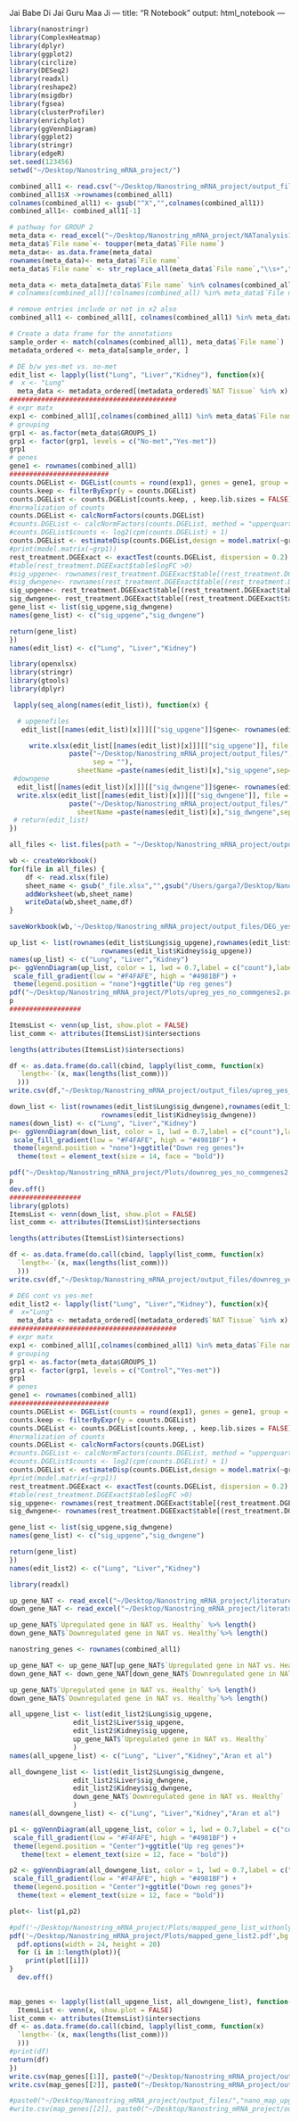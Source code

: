Jai Babe Di
Jai Guru Maa Ji
---
title: "R Notebook"
output: html_notebook
---

```r
library(nanostringr)
library(ComplexHeatmap)
library(dplyr)
library(ggplot2)
library(circlize)
library(DESeq2)
library(readxl)
library(reshape2)
library(msigdbr)
library(fgsea)
library(clusterProfiler)
library(enrichplot)
library(ggVennDiagram)
library(ggplot2)
library(stringr)
library(edgeR)
set.seed(123456)
setwd("~/Desktop/Nanostring_mRNA_project/")
```

```r
combined_all1 <- read.csv("~/Desktop/Nanostring_mRNA_project/output_files/normalized_all_data.csv")
combined_all1$X ->rownames(combined_all1)
colnames(combined_all1) <- gsub("^X","",colnames(combined_all1))
combined_all1<- combined_all1[-1]
```


```r
# pathway for GROUP 2
meta_data <- read_excel("~/Desktop/Nanostring_mRNA_project/NATanalysis1_29july.xlsx",sheet = "All")
meta_data$`File name`<- toupper(meta_data$`File name`)
meta_data<- as.data.frame(meta_data)
rownames(meta_data)<- meta_data$`File name`
meta_data$`File name` <- str_replace_all(meta_data$`File name`,"\\s+","_")

meta_data <- meta_data[meta_data$`File name` %in% colnames(combined_all1),]
# colnames(combined_all)[!colnames(combined_all) %in% meta_data$`File name`]
```


```r
# remove entries include or not in x2 also
combined_all1 <- combined_all1[, colnames(combined_all1) %in% meta_data$`File name`]

# Create a data frame for the annotations
sample_order <- match(colnames(combined_all1), meta_data$`File name`)
metadata_ordered <- meta_data[sample_order, ]
```



```r
# DE b/w yes-met vs. no-met
edit_list <- lapply(list("Lung", "Liver","Kidney"), function(x){
#  x <- "Lung"
  meta_data <- metadata_ordered[(metadata_ordered$`NAT Tissue` %in% x) & (!metadata_ordered$GROUPS_1 %in% "Control") ,] 
##########################################
# expr matx
exp1 <- combined_all1[,colnames(combined_all1) %in% meta_data$`File name`]
# grouping 
grp1 <- as.factor(meta_data$GROUPS_1)
grp1 <- factor(grp1, levels = c("No-met","Yes-met"))
grp1
# genes
gene1 <- rownames(combined_all1)
#########################
counts.DGEList <- DGEList(counts = round(exp1), genes = gene1, group = grp1)
counts.keep <- filterByExpr(y = counts.DGEList)
counts.DGEList <- counts.DGEList[counts.keep, , keep.lib.sizes = FALSE]
#normalization of counts
counts.DGEList <- calcNormFactors(counts.DGEList)
#counts.DGEList <- calcNormFactors(counts.DGEList, method = "upperquartile")
#counts.DGEList$counts <- log2(cpm(counts.DGEList) + 1)
counts.DGEList <- estimateDisp(counts.DGEList,design = model.matrix(~grp1))
#print(model.matrix(~grp1))
rest_treatment.DGEExact <- exactTest(counts.DGEList, dispersion = 0.2)
#table(rest_treatment.DGEExact$table$logFC >0)
#sig_upgene<- rownames(rest_treatment.DGEExact$table[(rest_treatment.DGEExact$table$logFC >0) & (rest_treatment.DGEExact$table$PValue <0.05),])
#sig_dwngene<- rownames(rest_treatment.DGEExact$table[(rest_treatment.DGEExact$table$logFC < 0) & (rest_treatment.DGEExact$table$PValue <0.05),])
sig_upgene<- rest_treatment.DGEExact$table[(rest_treatment.DGEExact$table$logFC >0) & (rest_treatment.DGEExact$table$PValue <0.05),]
sig_dwngene<- rest_treatment.DGEExact$table[(rest_treatment.DGEExact$table$logFC < 0) & (rest_treatment.DGEExact$table$PValue <0.05),]
gene_list <- list(sig_upgene,sig_dwngene)
names(gene_list) <- c("sig_upgene","sig_dwngene")

return(gene_list)
})
names(edit_list) <- c("Lung", "Liver","Kidney")
```

```r
library(openxlsx)
library(stringr)
library(gtools)
library(dplyr)

 lapply(seq_along(names(edit_list)), function(x) {

  # upgenefiles
   edit_list[[names(edit_list)[x]]][["sig_upgene"]]$gene<- rownames(edit_list[[names(edit_list)[x]]][["sig_upgene"]])

     write.xlsx(edit_list[[names(edit_list)[x]]][["sig_upgene"]], file =
               paste("~/Desktop/Nanostring_mRNA_project/output_files/",names(edit_list)[x],"sig_upgene_file2.xlsx",
                     sep = ""),
                 sheetName =paste(names(edit_list)[x],"sig_upgene",sep=""), append = FALSE)
 #downgene  
  edit_list[[names(edit_list)[x]]][["sig_dwngene"]]$gene<- rownames(edit_list[[names(edit_list)[x]]][["sig_dwngene"]])
  write.xlsx(edit_list[[names(edit_list)[x]]][["sig_dwngene"]], file =
               paste("~/Desktop/Nanostring_mRNA_project/output_files/",names(edit_list)[x],"sig_dwngene_file2.xlsx", sep = ""),
                 sheetName =paste(names(edit_list)[x],"sig_dwngene",sep=""), append = FALSE)
 # return(edit_list)
})

all_files <- list.files(path = "~/Desktop/Nanostring_mRNA_project/output_files", pattern = "_file.xlsx", full.names = TRUE) %>% mixedsort()

wb <- createWorkbook()
for(file in all_files) {
    df <- read.xlsx(file)
    sheet_name <- gsub("_file.xlsx","",gsub("/Users/garga7/Desktop/Nanostring_mRNA_project/output_files/", "", file))
    addWorksheet(wb,sheet_name)
    writeData(wb,sheet_name,df)
}

saveWorkbook(wb,'~/Desktop/Nanostring_mRNA_project/output_files/DEG_yes_no_commgene2.xlsx',overwrite=TRUE)
```



```r



up_list <- list(rownames(edit_list$Lung$sig_upgene),rownames(edit_list$Liver$sig_upgene),
                       rownames(edit_list$Kidney$sig_upgene))
names(up_list) <- c("Lung", "Liver","Kidney")
p<- ggVennDiagram(up_list, color = 1, lwd = 0.7,label = c("count"),label_size = 12, set_size = 12) + 
 scale_fill_gradient(low = "#F4FAFE", high = "#4981BF") +
 theme(legend.position = "none")+ggtitle("Up reg genes")
pdf("~/Desktop/Nanostring_mRNA_project/Plots/upreg_yes_no_commgenes2.pdf", height = 8, width =8 , bg = "white")
p
##################

ItemsList <- venn(up_list, show.plot = FALSE)
list_comm <- attributes(ItemsList)$intersections

lengths(attributes(ItemsList)$intersections)

df <- as.data.frame(do.call(cbind, lapply(list_comm, function(x) 
  `length<-`(x, max(lengths(list_comm)))
  )))
write.csv(df,"~/Desktop/Nanostring_mRNA_project/output_files/upreg_yes_no_commgene2.csv")

```


```r

down_list <- list(rownames(edit_list$Lung$sig_dwngene),rownames(edit_list$Liver$sig_dwngene),
                       rownames(edit_list$Kidney$sig_dwngene))
names(down_list) <- c("Lung", "Liver","Kidney")
p<- ggVennDiagram(down_list, color = 1, lwd = 0.7,label = c("count"),label_size = 12, set_size = 12) + 
 scale_fill_gradient(low = "#F4FAFE", high = "#4981BF") +
 theme(legend.position = "none")+ggtitle("Down reg genes")+
  theme(text = element_text(size = 14, face = "bold"))

pdf("~/Desktop/Nanostring_mRNA_project/Plots/downreg_yes_no_commgenes2.pdf", height = 8, width =8 , bg = "white")
p
dev.off()
##################
library(gplots)
ItemsList <- venn(down_list, show.plot = FALSE)
list_comm <- attributes(ItemsList)$intersections

lengths(attributes(ItemsList)$intersections)

df <- as.data.frame(do.call(cbind, lapply(list_comm, function(x) 
  `length<-`(x, max(lengths(list_comm)))
  )))
write.csv(df,"~/Desktop/Nanostring_mRNA_project/output_files/downreg_yes_no_commgene2.csv")

```



```r
# DEG cont vs yes-met
edit_list2 <- lapply(list("Lung", "Liver","Kidney"), function(x){
#  x="Lung"
  meta_data <- metadata_ordered[(metadata_ordered$`NAT Tissue` %in% x) & (!metadata_ordered$GROUPS_1 %in% "No-met") ,] 
##########################################
# expr matx
exp1 <- combined_all1[,colnames(combined_all1) %in% meta_data$`File name`]
# grouping 
grp1 <- as.factor(meta_data$GROUPS_1)
grp1 <- factor(grp1, levels = c("Control","Yes-met"))
grp1
# genes
gene1 <- rownames(combined_all1)
#########################
counts.DGEList <- DGEList(counts = round(exp1), genes = gene1, group = grp1)
counts.keep <- filterByExpr(y = counts.DGEList)
counts.DGEList <- counts.DGEList[counts.keep, , keep.lib.sizes = FALSE]
#normalization of counts
counts.DGEList <- calcNormFactors(counts.DGEList)
#counts.DGEList <- calcNormFactors(counts.DGEList, method = "upperquartile")
#counts.DGEList$counts <- log2(cpm(counts.DGEList) + 1)
counts.DGEList <- estimateDisp(counts.DGEList,design = model.matrix(~grp1))
#print(model.matrix(~grp1))
rest_treatment.DGEExact <- exactTest(counts.DGEList, dispersion = 0.2)
#table(rest_treatment.DGEExact$table$logFC >0)
sig_upgene<- rownames(rest_treatment.DGEExact$table[(rest_treatment.DGEExact$table$logFC >0) & (rest_treatment.DGEExact$table$PValue <0.05),])
sig_dwngene<- rownames(rest_treatment.DGEExact$table[(rest_treatment.DGEExact$table$logFC < 0) & (rest_treatment.DGEExact$table$PValue <0.05),])

gene_list <- list(sig_upgene,sig_dwngene)
names(gene_list) <- c("sig_upgene","sig_dwngene")

return(gene_list)
})
names(edit_list2) <- c("Lung", "Liver","Kidney")
```



```r
library(readxl)

up_gene_NAT <- read_excel("~/Desktop/Nanostring_mRNA_project/literature_info/41467_2017_1027_MOESM4_ESM.xlsx",sheet = "Up(N-H)")
down_gene_NAT <- read_excel("~/Desktop/Nanostring_mRNA_project/literature_info/41467_2017_1027_MOESM4_ESM.xlsx",sheet = "Down(N-H)")

up_gene_NAT$`Upregulated gene in NAT vs. Healthy` %>% length()
down_gene_NAT$`Downregulated gene in NAT vs. Healthy`%>% length()
```

```r
nanostring_genes <- rownames(combined_all1)

up_gene_NAT <- up_gene_NAT[up_gene_NAT$`Upregulated gene in NAT vs. Healthy` %in% nanostring_genes,]
down_gene_NAT <- down_gene_NAT[down_gene_NAT$`Downregulated gene in NAT vs. Healthy` %in% nanostring_genes,]

up_gene_NAT$`Upregulated gene in NAT vs. Healthy` %>% length()
down_gene_NAT$`Downregulated gene in NAT vs. Healthy`%>% length()

```


```r
all_upgene_list <- list(edit_list2$Lung$sig_upgene,
                edit_list2$Liver$sig_upgene,
                edit_list2$Kidney$sig_upgene,
                up_gene_NAT$`Upregulated gene in NAT vs. Healthy`
                )
names(all_upgene_list) <- c("Lung", "Liver","Kidney","Aran et al")

all_downgene_list <- list(edit_list2$Lung$sig_dwngene,
                edit_list2$Liver$sig_dwngene,
                edit_list2$Kidney$sig_dwngene,
                down_gene_NAT$`Downregulated gene in NAT vs. Healthy`
                )
names(all_downgene_list) <- c("Lung", "Liver","Kidney","Aran et al")

p1 <- ggVennDiagram(all_upgene_list, color = 1, lwd = 0.7,label = c("count"),label_size = 14, set_size = 14) + 
 scale_fill_gradient(low = "#F4FAFE", high = "#4981BF") +
 theme(legend.position = "Center")+ggtitle("Up reg genes")+
   theme(text = element_text(size = 12, face = "bold"))

p2 <- ggVennDiagram(all_downgene_list, color = 1, lwd = 0.7,label = c("count"),label_size = 14, set_size = 14) + 
 scale_fill_gradient(low = "#F4FAFE", high = "#4981BF") +
 theme(legend.position = "Center")+ggtitle("Down reg genes")+
  theme(text = element_text(size = 12, face = "bold"))

plot<- list(p1,p2)

#pdf('~/Desktop/Nanostring_mRNA_project/Plots/mapped_gene_list_withonly_nanoampped2.pdf',bg = "white")
pdf('~/Desktop/Nanostring_mRNA_project/Plots/mapped_gene_list2.pdf',bg = "white")
  pdf.options(width = 24, height = 20)
  for (i in 1:length(plot)){
    print(plot[[i]])
}
  dev.off()
  
```

```r

map_genes <- lapply(list(all_upgene_list, all_downgene_list), function(x){
  ItemsList <- venn(x, show.plot = FALSE)
list_comm <- attributes(ItemsList)$intersections
df <- as.data.frame(do.call(cbind, lapply(list_comm, function(x) 
  `length<-`(x, max(lengths(list_comm)))
  )))
#print(df)
return(df)
})
write.csv(map_genes[[1]], paste0("~/Desktop/Nanostring_mRNA_project/output_files/","map_upgene_list","list_comm2.csv", sep = ""))
write.csv(map_genes[[2]], paste0("~/Desktop/Nanostring_mRNA_project/output_files/","map_downgene_list","list_comm2.csv", sep = ""))

#paste0("~/Desktop/Nanostring_mRNA_project/output_files/","nano_map_upgene_list","list_comm2.csv", sep = ""))
#write.csv(map_genes[[2]], paste0("~/Desktop/Nanostring_mRNA_project/output_files/","nano_map_downgene_list","list_comm2.csv", sep = ""))
```

